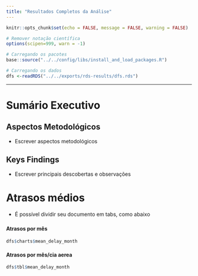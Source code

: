 ```yaml
---
title: "Resultados Completos da Análise"
---
```


```r
knitr::opts_chunk$set(echo = FALSE, message = FALSE, warning = FALSE)

# Remover notação científica
options(scipen=999, warn = -1)

# Carregando os pacotes
base::source("../../config/libs/install_and_load_packages.R")

# Carregando os dados
dfs <-readRDS("../../exports/rds-results/dfs.rds")
```

___

# Sumário Executivo

## Aspectos Metodológicos {.unnumbered}


* Escrever aspectos metodológicos



## Keys Findings {.unnumbered}

* Escrever principais descobertas e observações


# Atrasos médios

* É possível dividir seu documento em tabs, como abaixo

### {.unnumbered .tabset .tabset-fade}

#### Atrasos por mês  {.unnumbered}

``` r
dfs$charts$mean_delay_month
```

#### Atrasos por mês/cia aerea {.unnumbered}

```r
dfs$tbl$mean_delay_month
```

### {.unnumbered}